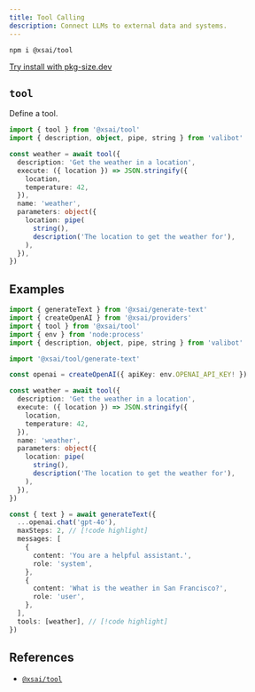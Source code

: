 ```yaml
---
title: Tool Calling
description: Connect LLMs to external data and systems.
---
```



```package-install
npm i @xsai/tool
```

[Try install with pkg-size.dev](https://pkg-size.dev/@xsai/tool)

## `tool`

Define a tool.

```ts twoslash
import { tool } from '@xsai/tool'
import { description, object, pipe, string } from 'valibot'

const weather = await tool({
  description: 'Get the weather in a location',
  execute: ({ location }) => JSON.stringify({
    location,
    temperature: 42,
  }),
  name: 'weather',
  parameters: object({
    location: pipe(
      string(),
      description('The location to get the weather for'),
    ),
  }),
})
```

## Examples

<Accordions>
  <Accordion title="Get weather">

```ts twoslash
import { generateText } from '@xsai/generate-text'
import { createOpenAI } from '@xsai/providers'
import { tool } from '@xsai/tool'
import { env } from 'node:process'
import { description, object, pipe, string } from 'valibot'

import '@xsai/tool/generate-text'

const openai = createOpenAI({ apiKey: env.OPENAI_API_KEY! })

const weather = await tool({
  description: 'Get the weather in a location',
  execute: ({ location }) => JSON.stringify({
    location,
    temperature: 42,
  }),
  name: 'weather',
  parameters: object({
    location: pipe(
      string(),
      description('The location to get the weather for'),
    ),
  }),
})

const { text } = await generateText({
  ...openai.chat('gpt-4o'),
  maxSteps: 2, // [!code highlight]
  messages: [
    {
      content: 'You are a helpful assistant.',
      role: 'system',
    },
    {
      content: 'What is the weather in San Francisco?',
      role: 'user',
    },
  ],
  tools: [weather], // [!code highlight]
})
```

  </Accordion>
</Accordions>

## References

- [`@xsai/tool`](../references/tool)
